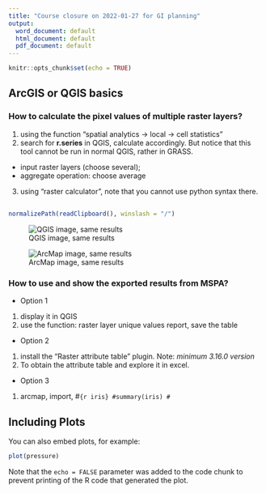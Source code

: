 ```yaml
---
title: "Course closure on 2022-01-27 for GI planning"
output:
  word_document: default
  html_document: default
  pdf_document: default
---
```


```r
knitr::opts_chunk$set(echo = TRUE)
```

## ArcGIS or QGIS basics
### How to calculate the pixel values of multiple raster layers?

1. using the function "spatial analytics -> local -> cell statistics"
2. search for **r.series** in QGIS, calculate accordingly. But notice that this tool cannot be run in normal QGIS, rather in GRASS.
  - input raster layers (choose several);
  - aggregate operation: choose average
3. using "raster calculator", note that you cannot use python syntax there.

##
``` R
normalizePath(readClipboard(), winslash = "/") 
```



![QGIS image, same results](C:/Users/Jingxia Wang/Documents/planets/img/qgis_r-series_2022-01-27_00-47-07.png)

![ArcMap image, same results](C:/Users/Jingxia Wang/Documents/planets/img/arcmap_lst_mean_2022-01-27_00-56-20.png)

### How to use and show the exported results from MSPA?
- Option 1
1. display it in QGIS
2. use the function: raster layer unique values report, save the table

- Option 2
1. install the "Raster attribute table" plugin. Note: _minimum 3.16.0 version_
2. To obtain the attribute table and explore it in excel.

- Option 3
1. arcmap, import, 
#```{r iris}
#summary(iris)
#```

## Including Plots

You can also embed plots, for example:

```r
plot(pressure)
```

Note that the `echo = FALSE` parameter was added to the code chunk to prevent printing of the R code that generated the plot.
